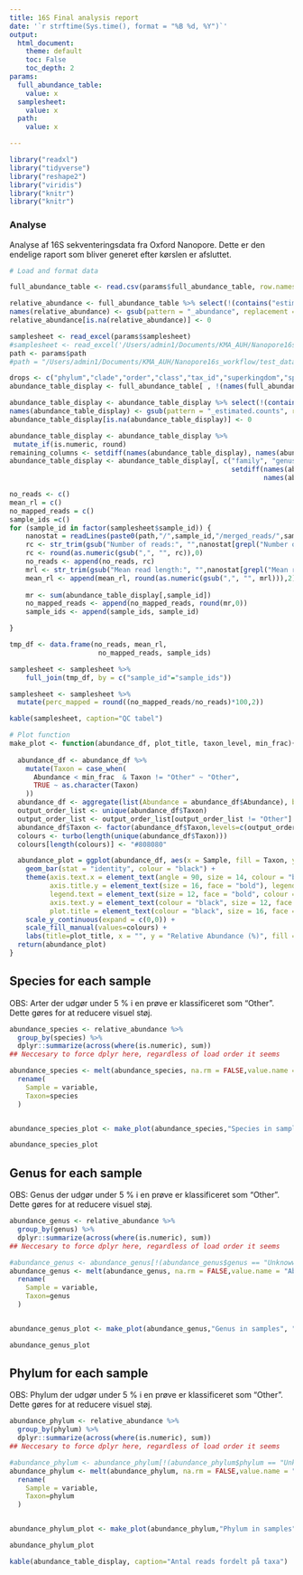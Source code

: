 ```yaml
---
title: 16S Final analysis report
date: '`r strftime(Sys.time(), format = "%B %d, %Y")`'
output:
  html_document:
    theme: default
    toc: False
    toc_depth: 2
params:
  full_abundance_table:
    value: x
  samplesheet:
    value: x
  path:
    value: x

---
```


<style type="text/css">
.main-container {
  margin: auto;
}
</style>

```r
library("readxl")
library("tidyverse")
library("reshape2")
library("viridis")
library("knitr")
library("knitr")
```
### Analyse
Analyse af 16S sekventeringsdata fra Oxford Nanopore. Dette er den endelige raport som bliver generet efter kørslen er afsluttet.

```r
# Load and format data

full_abundance_table <- read.csv(params$full_abundance_table, row.names = "X")

relative_abundance <- full_abundance_table %>% select(!(contains("estimated.counts")))
names(relative_abundance) <- gsub(pattern = "_abundance", replacement = "", x = names(relative_abundance))
relative_abundance[is.na(relative_abundance)] <- 0

samplesheet <- read_excel(params$samplesheet)
#samplesheet <- read_excel('/Users/admin1/Documents/KMA_AUH/Nanopore16s_workflow/test_data/test_sample.xlsx')
path <- params$path
#path = "/Users/admin1/Documents/KMA_AUH/Nanopore16s_workflow/test_data/no_sample/20220629_0931_MC-113039_FAT51411_0d48cde3/16s_output"
```

```r
drops <- c("phylum","clade","order","class","tax_id","superkingdom","species.group","subspecies","species.subgroup")
abundance_table_display <- full_abundance_table[ , !(names(full_abundance_table) %in% drops)]

abundance_table_display <- abundance_table_display %>% select(!(contains("abundance")))
names(abundance_table_display) <- gsub(pattern = "_estimated.counts", replacement = "", x = names(abundance_table_display))
abundance_table_display[is.na(abundance_table_display)] <- 0

abundance_table_display <- abundance_table_display %>% 
 mutate_if(is.numeric, round)
remaining_columns <- setdiff(names(abundance_table_display), names(abundance_table_display)[1:3])
abundance_table_display <- abundance_table_display[, c("family", "genus", "species", 
                                                       setdiff(names(abundance_table_display),
                                                               names(abundance_table_display)[1:3]))]


```

```r
no_reads <- c()
mean_rl = c()
no_mapped_reads = c()
sample_ids =c()
for (sample_id in factor(samplesheet$sample_id)) {
    nanostat = readLines(paste0(path,"/",sample_id,"/merged_reads/",sample_id,"_nanostat"))
    rc <- str_trim(gsub("Number of reads:", "",nanostat[grepl("Number of reads:", nanostat)]))
    rc <- round(as.numeric(gsub(",", "", rc)),0)
    no_reads <- append(no_reads, rc)
    mrl <- str_trim(gsub("Mean read length:", "",nanostat[grepl("Mean read length:", nanostat)]))
    mean_rl <- append(mean_rl, round(as.numeric(gsub(",", "", mrl))),2)
    
    mr <- sum(abundance_table_display[,sample_id])
    no_mapped_reads <- append(no_mapped_reads, round(mr,0))
    sample_ids <- append(sample_ids, sample_id)

}

tmp_df <- data.frame(no_reads, mean_rl,  
                      no_mapped_reads, sample_ids) 

samplesheet <- samplesheet %>% 
    full_join(tmp_df, by = c("sample_id"="sample_ids")) 

samplesheet <- samplesheet %>%
  mutate(perc_mapped = round((no_mapped_reads/no_reads)*100,2))

```

```r
kable(samplesheet, caption="QC tabel")
```

```r
# Plot function
make_plot <- function(abundance_df, plot_title, taxon_level, min_frac){
  
  abundance_df <- abundance_df %>% 
    mutate(Taxon = case_when(
      Abundance < min_frac  & Taxon != "Other" ~ "Other",
      TRUE ~ as.character(Taxon)
    ))
  abundance_df <- aggregate(list(Abundance = abundance_df$Abundance), by=list(Taxon=abundance_df$Taxon, Sample=abundance_df$Sample), FUN=sum)
  output_order_list <- unique(abundance_df$Taxon)
  output_order_list <- output_order_list[output_order_list != "Other"]
  abundance_df$Taxon <- factor(abundance_df$Taxon,levels=c(output_order_list,"Other"))
  colours <- turbo(length(unique(abundance_df$Taxon)))
  colours[length(colours)] <- "#808080"

  abundance_plot = ggplot(abundance_df, aes(x = Sample, fill = Taxon, y = Abundance)) + 
    geom_bar(stat = "identity", colour = "black") + 
    theme(axis.text.x = element_text(angle = 90, size = 14, colour = "black", vjust = 0.5, hjust = 1, face= "bold"), 
          axis.title.y = element_text(size = 16, face = "bold"), legend.title = element_text(size = 16, face = "bold"), 
          legend.text = element_text(size = 12, face = "bold", colour = "black"), 
          axis.text.y = element_text(colour = "black", size = 12, face = "bold"),
          plot.title = element_text(colour = "black", size = 16, face = "bold")) + 
    scale_y_continuous(expand = c(0,0)) + 
    scale_fill_manual(values=colours) +
    labs(title=plot_title, x = "", y = "Relative Abundance (%)", fill = taxon_level)
  return(abundance_plot)
}
```


## Species for each sample
OBS: Arter der udgør under 5 % i en prøve er klassificeret som "Other". Dette gøres for at reducere visuel støj. 

```r
abundance_species <- relative_abundance %>% 
  group_by(species) %>% 
  dplyr::summarize(across(where(is.numeric), sum))
## Neccesary to force dplyr here, regardless of load order it seems

abundance_species <- melt(abundance_species, na.rm = FALSE,value.name = "Abundance", id = 'species') %>% 
  rename(
    Sample = variable,
    Taxon=species
  )


abundance_species_plot <- make_plot(abundance_species,"Species in samples", "Species", 0.05)

abundance_species_plot
```

## Genus for each sample
OBS: Genus der udgør under 5 % i en prøve er klassificeret som "Other". Dette gøres for at reducere visuel støj. 

```r
abundance_genus <- relative_abundance %>% 
  group_by(genus) %>% 
  dplyr::summarize(across(where(is.numeric), sum))
## Neccesary to force dplyr here, regardless of load order it seems

#abundance_genus <- abundance_genus[!(abundance_genus$genus == "Unknowwn"), ]
abundance_genus <- melt(abundance_genus, na.rm = FALSE,value.name = "Abundance", id = 'genus') %>% 
  rename(
    Sample = variable,
    Taxon=genus
  )


abundance_genus_plot <- make_plot(abundance_genus,"Genus in samples", "Genus", 0.05)

abundance_genus_plot
```

## Phylum for each sample
OBS: Phylum  der udgør under 5 % i en prøve er klassificeret som "Other". Dette gøres for at reducere visuel støj. 

```r
abundance_phylum <- relative_abundance %>% 
  group_by(phylum) %>% 
  dplyr::summarize(across(where(is.numeric), sum))
## Neccesary to force dplyr here, regardless of load order it seems

#abundance_phylum <- abundance_phylum[!(abundance_phylum$phylum == "Unknowwn"), ]
abundance_phylum <- melt(abundance_phylum, na.rm = FALSE,value.name = "Abundance", id = 'phylum') %>% 
  rename(
    Sample = variable,
    Taxon=phylum
  )


abundance_phylum_plot <- make_plot(abundance_phylum,"Phylum in samples", "phylum", 0.05)

abundance_phylum_plot
```
```r
kable(abundance_table_display, caption="Antal reads fordelt på taxa")
```